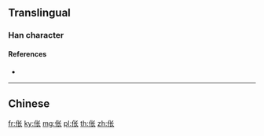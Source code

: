 {{also|倀}}
==Translingual==

===Han character===
{{Han char|rn=9|rad=人|as=04|sn=6|four=|canj=OPO|ids=⿰亻长}}

====References====
* {{Han ref|kx=0096.121|hdz=10124.020|uh=4F25|ud=20261}}

----

==Chinese==
{{zh-see|倀}}

[[fr:伥]]
[[ky:伥]]
[[mg:伥]]
[[pl:伥]]
[[th:伥]]
[[zh:伥]]